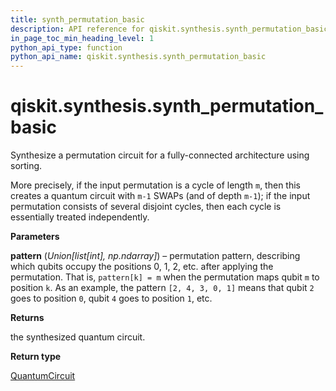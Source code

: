 ```yaml
---
title: synth_permutation_basic
description: API reference for qiskit.synthesis.synth_permutation_basic
in_page_toc_min_heading_level: 1
python_api_type: function
python_api_name: qiskit.synthesis.synth_permutation_basic
---
```


<span id="qiskit-synthesis-synth-permutation-basic" />

# qiskit.synthesis.synth\_permutation\_basic

<Function id="qiskit.synthesis.synth_permutation_basic" name="synth_permutation_basic" isDedicatedPage={true} github="https://github.com/qiskit/qiskit/tree/stable/0.24/qiskit/synthesis/permutation/permutation_full.py" signature="synth_permutation_basic(pattern)">
  Synthesize a permutation circuit for a fully-connected architecture using sorting.

  More precisely, if the input permutation is a cycle of length `m`, then this creates a quantum circuit with `m-1` SWAPs (and of depth `m-1`); if the input permutation consists of several disjoint cycles, then each cycle is essentially treated independently.

  **Parameters**

  **pattern** (*Union\[list\[int], np.ndarray]*) – permutation pattern, describing which qubits occupy the positions 0, 1, 2, etc. after applying the permutation. That is, `pattern[k] = m` when the permutation maps qubit `m` to position `k`. As an example, the pattern `[2, 4, 3, 0, 1]` means that qubit `2` goes to position `0`, qubit `4` goes to position `1`, etc.

  **Returns**

  the synthesized quantum circuit.

  **Return type**

  [QuantumCircuit](qiskit.circuit.QuantumCircuit "qiskit.circuit.QuantumCircuit")
</Function>

